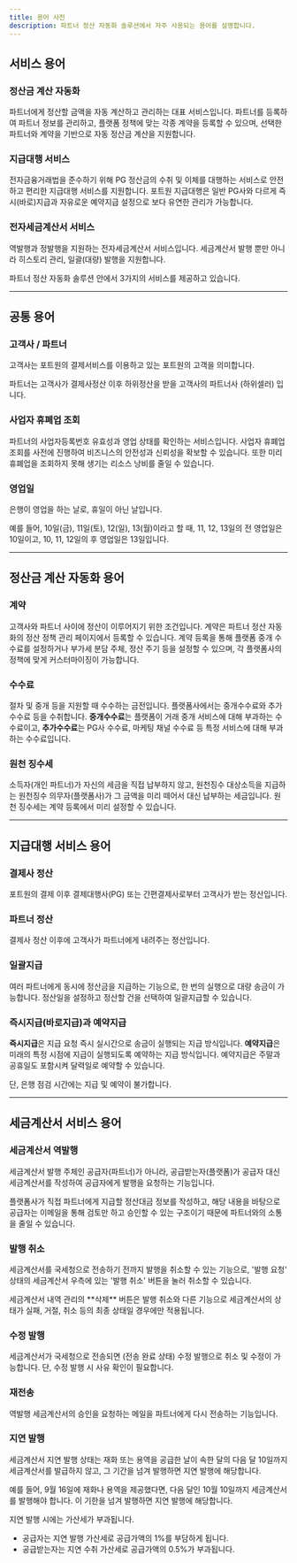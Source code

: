 ```yaml
---
title: 용어 사전
description: 파트너 정산 자동화 솔루션에서 자주 사용되는 용어를 설명합니다.
---
```



## **서비스 용어**

### 정산금 계산 자동화

파트너에게 정산할 금액을 자동 계산하고 관리하는 대표 서비스입니다.
파트너를 등록하여 파트너 정보를 관리하고, 플랫폼 정책에 맞는 각종 계약을 등록할 수 있으며, 선택한 파트너와 계약을 기반으로 자동 정산금 계산을 지원합니다.

### 지급대행 서비스

전자금융거래법을 준수하기 위해 PG 정산금의 수취 및 이체를 대행하는 서비스로
안전하고 편리한 지급대행 서비스를 지원합니다. 포트원 지급대행은 일반 PG사와 다르게 즉시(바로)지급과 자유로운 예약지급 설정으로 보다 유연한 관리가 가능합니다.

### 전자세금계산서 서비스

역발행과 정발행을 지원하는 전자세금계산서 서비스입니다.
세금계산서 발행 뿐만 아니라 히스토리 관리, 일괄(대량) 발행을 지원합니다.

<Hint style="info">
  파트너 정산 자동화 솔루션 안에서 3가지의 서비스를 제공하고 있습니다.
</Hint>

---

## **공통 용어**

### 고객사 / 파트너

고객사는 포트원의 결제서비스를 이용하고 있는 포트원의 고객을 의미합니다.

파트너는 고객사가 결제사정산 이후 하위정산을 받을 고객사의 파트너사 (하위셀러) 입니다.

### 사업자 휴폐업 조회

파트너의 사업자등록번호 유효성과 영업 상태를 확인하는 서비스입니다. 사업자 휴폐업 조회를 사전에 진행하여 비즈니스의 안전성과 신뢰성을 확보할 수 있습니다. 또한 미리 휴폐업을 조회하지 못해 생기는 리소스 낭비를 줄일 수 있습니다.

### 영업일

은행이 영업을 하는 날로, 휴일이 아닌 날입니다.

<Hint style="success">
  예를 들어, 10일(금), 11일(토), 12(일), 13(월)이라고 할 때, 11, 12, 13일의 전 영업일은 10일이고, 10, 11, 12일의 후 영업일은 13일입니다.
</Hint>

---

## **정산금 계산 자동화 용어**

### 계약

고객사와 파트너 사이에 정산이 이루어지기 위한 조건입니다. 계약은 파트너 정산 자동화의 정산 정책 관리 페이지에서 등록할 수 있습니다. 계약 등록을 통해 플랫폼 중개 수수료를 설정하거나 부가세 분담 주체, 정산 주기 등을 설정할 수 있으며, 각 플랫폼사의 정책에 맞게 커스터마이징이 가능합니다.

### 수수료

절차 및 중개 등을 지원할 때 수수하는 금전입니다.
플랫폼사에서는 중개수수료와 추가수수료 등을 수취합니다. **중개수수료**는 플랫폼이 거래 중개 서비스에 대해 부과하는 수수료이고, **추가수수료**는 PG사 수수료, 마케팅 채널 수수료 등 특정 서비스에 대해 부과하는 수수료입니다.

### 원천 징수세

소득자(개인 파트너)가 자신의 세금을 직접 납부하지 않고, 원천징수 대상소득을 지급하는 원천징수 의무자(플랫폼사)가 그 금액을 미리 떼어서 대신 납부하는 세금입니다. 원천 징수세는 계약 등록에서 미리 설정할 수 있습니다.

---

## **지급대행 서비스 용어**

### 결제사 정산

포트원의 결제 이후 결제대행사(PG) 또는 간편결제사로부터 고객사가 받는 정산입니다.

### 파트너 정산

결제사 정산 이후에 고객사가 파트너에게 내려주는 정산입니다.

### 일괄지급

여러 파트너에게 동시에 정산금을 지급하는 기능으로, 한 번의 실행으로 대량 송금이 가능합니다. 정산일을 설정하고 정산할 건을 선택하여 일괄지급할 수 있습니다.

### 즉시지급(바로지급)과 예약지급

**즉시지급**은 지급 요청 즉시 실시간으로 송금이 실행되는 지급 방식입니다.
**예약지급**은 미래의 특정 시점에 지급이 실행되도록 예약하는 지급 방식입니다. 예약지급은 주말과 공휴일도 포함시켜 달력일로 예약할 수 있습니다.

<Hint style="warning">
  단, 은행 점검 시간에는 지급 및 예약이 불가합니다.
</Hint>

---

## **세금계산서 서비스 용어**

### 세금계산서 역발행

세금계산서 발행 주체인 공급자(파트너)가 아니라, 공급받는자(플랫폼)가 공급자 대신 세금계산서를 작성하여 공급자에게 발행을 요청하는 기능입니다.

플랫폼사가 직접 파트너에게 지급할 정산대금 정보를 작성하고, 해당 내용을 바탕으로 공급자는 이메일을 통해 검토만 하고 승인할 수 있는 구조이기 때문에 파트너와의 소통을 줄일 수 있습니다.

### 발행 취소

세금계산서를 국세청으로 전송하기 전까지 발행을 취소할 수 있는 기능으로, '발행 요청' 상태의 세금계산서 우측에 있는 '발행 취소' 버튼을 눌러 취소할 수 있습니다.

<Hint style="warning">
  세금계산서 내역 관리의 **삭제** 버튼은 발행 취소와 다른 기능으로 세금계산서의 상태가 실패, 거절, 취소 등의 최종 상태일 경우에만 적용됩니다.
</Hint>

### 수정 발행

세금계산서가 국세청으로 전송되면 (전송 완료 상태) 수정 발행으로 취소 및 수정이 가능합니다. 단, 수정 발행 시 사유 확인이 필요합니다.

### 재전송

역발행 세금계산서의 승인을 요청하는 메일을 파트너에게 다시 전송하는 기능입니다.

### 지연 발행

세금계산서 지연 발행 상태는 재화 또는 용역을 공급한 날이 속한 달의 다음 달 10일까지 세금계산서를 발급하지 않고, 그 기간을 넘겨 발행하면 지연 발행에 해당합니다.

예를 들어, 9월 16일에 재화나 용역을 제공했다면, 다음 달인 10월 10일까지 세금계산서를 발행해야 합니다. 이 기한을 넘겨 발행하면 지연 발행에 해당합니다.

<Hint style="info">
  지연 발행 시에는 가산세가 부과됩니다.

  - 공급자는 지연 발행 가산세로 공급가액의 1%를 부담하게 됩니다.
  - 공급받는자는 지연 수취 가산세로 공급가액의 0.5%가 부과됩니다.
</Hint>
